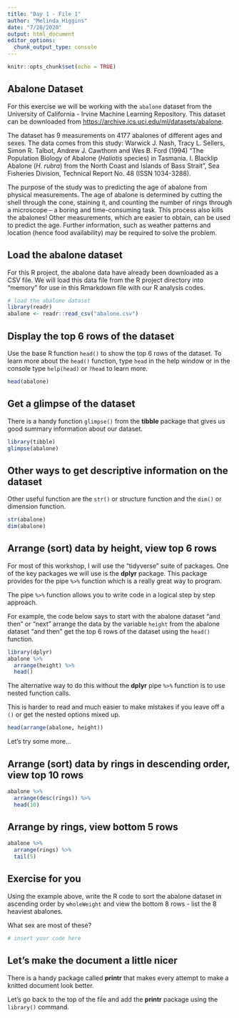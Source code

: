 ```yaml
---
title: "Day 1 - File 1"
author: "Melinda Higgins"
date: "7/28/2020"
output: html_document
editor_options: 
  chunk_output_type: console
---
```


```r
knitr::opts_chunk$set(echo = TRUE)
```

## Abalone Dataset

For this exercise we will be working with the `abalone` dataset from the University of California - Irvine Machine Learning Repository. This dataset can be downloaded from [https://archive.ics.uci.edu/ml/datasets/abalone](https://archive.ics.uci.edu/ml/datasets/abalone).

The dataset has 9 measurements on 4177 abalones of different ages and sexes. The data comes from this study: Warwick J. Nash, Tracy L. Sellers, Simon R. Talbot, Andrew J. Cawthorn and Wes B. Ford (1994) "The Population Biology of Abalone (_Haliotis_ species) in Tasmania. I. Blacklip Abalone (_H. rubra_) from the North Coast and Islands of Bass Strait", Sea Fisheries Division, Technical Report No. 48 (ISSN 1034-3288).

The purpose of the study was to predicting the age of abalone from physical measurements. The age of abalone is determined by cutting the shell through the cone, staining it, and counting the number of rings through a microscope -- a boring and time-consuming task. This process also kills the abalones! Other measurements, which are easier to obtain, can be used to predict the age. Further information, such as weather patterns and location (hence food availability) may be required to solve the problem.

## Load the abalone dataset

For this R project, the abalone data have already been downloaded as a CSV file. We will load this data file from the R project directory into "memory" for use in this Rmarkdown file with our R analysis codes.

```r
# load the abalone dataset
library(readr)
abalone <- readr::read_csv("abalone.csv")
```

## Display the top 6 rows of the dataset

Use the base R function `head()` to show the top 6 rows of the dataset. To learn more about the `head()` function, type `head` in the help window or in the console type `help(head)` or `?head` to learn more.

```r
head(abalone)
```

## Get a glimpse of the dataset

There is a handy function `glimpse()` from the **tibble** package that gives us good summary information about our dataset.

```r
library(tibble)
glimpse(abalone)
```

## Other ways to get descriptive information on the dataset

Other useful function are the `str()` or structure function and the `dim()` or dimension function.

```r
str(abalone)
dim(abalone)
```

## Arrange (sort) data by height, view top 6 rows

For most of this workshop, I will use the "tidyverse" suite of packages. One of the key packages we will use is the **dplyr** package. This package provides for the pipe `%>%` function which is a really great way to program.

The pipe `%>%` function allows you to write code in a logical step by step approach.

For example, the code below says to start with the abalone dataset "and then" or "next" arrange the data by the variable `height` from the abalone dataset "and then" get the top 6 rows of the dataset using the `head()` function.

```r
library(dplyr)
abalone %>%
  arrange(height) %>%
  head()
```

The alternative way to do this without the **dplyr** pipe `%>%` function is to use nested function calls.

This is harder to read and much easier to make mistakes if you leave off a `()` or get the nested options mixed up.

```r
head(arrange(abalone, height))
```

Let's try some more...

## Arrange (sort) data by rings in descending order, view top 10 rows

```r
abalone %>%
  arrange(desc(rings)) %>%
  head(10)
```

## Arrange by rings, view bottom 5 rows

```r
abalone %>%
  arrange(rings) %>%
  tail(5)
```

## Exercise for you

Using the example above, write the R code to sort the abalone dataset in ascending order by `wholeWeight` and view the bottom 8 rows - list the 8 heaviest abalones.

What sex are most of these?

```r
# insert your code here


```

## Let's make the document a little nicer

There is a handy package called **printr** that makes every attempt to make a knitted document look better.

Let's go back to the top of the file and add the **printr** package using the `library()` command.